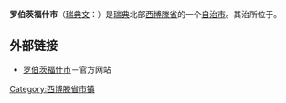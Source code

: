 {{Infobox Kommun|
name=Robertsfors|
fullname=Robertsfors kommun|
isocode= |
capital={{link-en|罗伯茨福什|Robertsfors}}|
governor=|
county=[[西博滕省|西博滕省]]| 
province=[[西博滕|西博滕]]|
arearank=第73名|
area=1 298|
areapercent=x.x|
population_as_of=|
populationrank=第253名|
population=6,996|<--35984 are male, and 36492 are female -->
populationpercent=x.x|
populationdensity=5|
coatofarms=[[File:Robertsfors_vapen.svg|100px]]|
map=[[File:Robertsfors_Municipality_in_Västerbotten_County.png|200px]]| 
}}

'''罗伯茨福什市'''（[[瑞典文|瑞典文]]：{{lang|sv|''Robertsfors kommun''}}）是[[瑞典|瑞典]]北部[[西博滕省|西博滕省]]的一个[[瑞典自治市|自治市]]。其治所位于{{link-en|罗伯茨福什|Robertsfors}}。

== 外部链接 ==
* [http://www.robertsfors.se 罗伯茨福什市]－官方网站

{{Västerbotten County}}
{{Localities in Robertsfors Municipality}}

{{Coord|64|12|N|20|51|E|region:SE_type:adm2nd|display=title}}

[[Category:西博滕省市镇|Category:西博滕省市镇]]